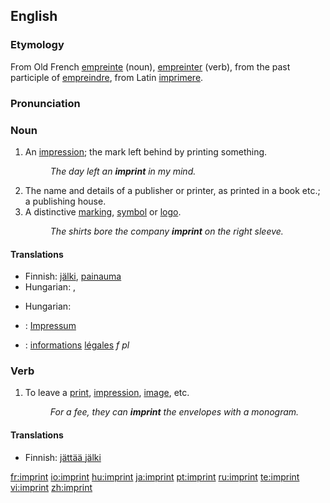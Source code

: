 ==English==
===Etymology===
From Old French [[empreinte]] (noun), [[empreinter]] (verb), from the past participle of [[empreindre]], from Latin [[imprimere]].

===Pronunciation===
{{IPA|/ˈɪmprɪnt/}}
 
===Noun===
{{en-noun}}

#An [[impression]]; the mark left behind by printing something.
#:''The day left an '''imprint''' in my mind.''
# The name and details of a publisher or printer, as printed in a book etc.; a publishing house.
#A distinctive [[marking]], [[symbol]] or [[logo]].
#:''The shirts bore the company '''imprint''' on the right sleeve.''

====Translations====
{{trans-top|an impression; the mark left behind by printing something}}
*Finnish: [[jälki]], [[painauma]]
*Hungarian: {{t|hu|nyom}}, {{t|hu|lenyomat}}
{{trans-mid}}
{{trans-bottom}}

{{trans-top|the name and details of a publisher or printer, as printed in a book etc}}
*Hungarian: {{t|hu|impresszum}}
{{trans-mid}}
{{trans-bottom}}

{{trans-top|a distinctive marking, symbol or logo}}
{{trans-mid}}
{{trans-bottom}}

{{checktrans-top}}
*{{ttbc|German}}: [[Impressum]] {{n}}
*{{ttbc|French}}: [[information]]s [[légal]]es ''f pl''
{{checktrans-bottom}}

===Verb===
{{en-verb}}

#To leave a [[print]], [[impression]], [[image]], etc.
#:''For a fee, they can '''imprint''' the envelopes with a monogram.''

====Translations====
{{trans-top|To leave a print, impression, image, etc.}}
*Finnish: [[jättää jälki]]
{{trans-mid}}
{{trans-bottom}}

[[fr:imprint]]
[[io:imprint]]
[[hu:imprint]]
[[ja:imprint]]
[[pt:imprint]]
[[ru:imprint]]
[[te:imprint]]
[[vi:imprint]]
[[zh:imprint]]